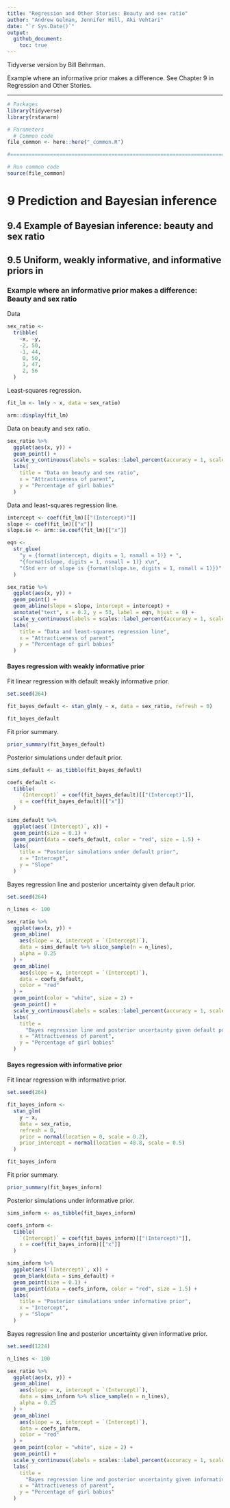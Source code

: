 ```yaml
---
title: "Regression and Other Stories: Beauty and sex ratio"
author: "Andrew Gelman, Jennifer Hill, Aki Vehtari"
date: "`r Sys.Date()`"
output:
  github_document:
    toc: true
---
```

Tidyverse version by Bill Behrman.

Example where an informative prior makes a difference. See Chapter 9
in Regression and Other Stories.

-------------

```r
# Packages
library(tidyverse)
library(rstanarm)

# Parameters
  # Common code
file_common <- here::here("_common.R")

#===============================================================================

# Run common code
source(file_common)
```

# 9 Prediction and Bayesian inference

## 9.4 Example of Bayesian inference: beauty and sex ratio

## 9.5 Uniform, weakly informative, and informative priors in 

### Example where an informative prior makes a difference: Beauty and sex ratio

Data

```r
sex_ratio <- 
  tribble(
    ~x, ~y,
    -2, 50,
    -1, 44,
     0, 50,
     1, 47,
     2, 56
  )
```

Least-squares regression.

```r
fit_lm <- lm(y ~ x, data = sex_ratio)

arm::display(fit_lm)
```

Data on beauty and sex ratio.

```r
sex_ratio %>% 
  ggplot(aes(x, y)) +
  geom_point() +
  scale_y_continuous(labels = scales::label_percent(accuracy = 1, scale = 1)) +
  labs(
    title = "Data on beauty and sex ratio",
    x = "Attractiveness of parent",
    y = "Percentage of girl babies"
  )
```

Data and least-squares regression line.

```r
intercept <- coef(fit_lm)[["(Intercept)"]]
slope <- coef(fit_lm)[["x"]]
slope.se <- arm::se.coef(fit_lm)[["x"]]

eqn <- 
  str_glue(
    "y = {format(intercept, digits = 1, nsmall = 1)} + ",
    "{format(slope, digits = 1, nsmall = 1)} x\n",
    "(Std err of slope is {format(slope.se, digits = 1, nsmall = 1)})"
  )

sex_ratio %>% 
  ggplot(aes(x, y)) +
  geom_point() +
  geom_abline(slope = slope, intercept = intercept) +
  annotate("text", x = 0.2, y = 53, label = eqn, hjust = 0) +
  scale_y_continuous(labels = scales::label_percent(accuracy = 1, scale = 1)) +
  labs(
    title = "Data and least-squares regression line",
    x = "Attractiveness of parent",
    y = "Percentage of girl babies"
  )
```

#### Bayes regression with weakly informative prior

Fit linear regression with default weakly informative prior.

```r
set.seed(264)

fit_bayes_default <- stan_glm(y ~ x, data = sex_ratio, refresh = 0)

fit_bayes_default
```

Fit prior summary.

```r
prior_summary(fit_bayes_default)
```

Posterior simulations under default prior.

```r
sims_default <- as_tibble(fit_bayes_default)

coefs_default <- 
  tibble(
    `(Intercept)` = coef(fit_bayes_default)[["(Intercept)"]],
    x = coef(fit_bayes_default)[["x"]]
  )

sims_default %>% 
  ggplot(aes(`(Intercept)`, x)) +
  geom_point(size = 0.1) +
  geom_point(data = coefs_default, color = "red", size = 1.5) +
  labs(
    title = "Posterior simulations under default prior",
    x = "Intercept",
    y = "Slope"
  )
```

Bayes regression line and posterior uncertainty given default prior.

```r
set.seed(264)

n_lines <- 100

sex_ratio %>% 
  ggplot(aes(x, y)) +
  geom_abline(
    aes(slope = x, intercept = `(Intercept)`),
    data = sims_default %>% slice_sample(n = n_lines),
    alpha = 0.25
  ) +
  geom_abline(
    aes(slope = x, intercept = `(Intercept)`),
    data = coefs_default,
    color = "red"
  ) +
  geom_point(color = "white", size = 2) +
  geom_point() +
  scale_y_continuous(labels = scales::label_percent(accuracy = 1, scale = 1)) +
  labs(
    title =
      "Bayes regression line and posterior uncertainty given default prior",
    x = "Attractiveness of parent",
    y = "Percentage of girl babies"
  )
```

#### Bayes regression with informative prior

Fit linear regression with informative prior.

```r
set.seed(264)

fit_bayes_inform <- 
  stan_glm(
    y ~ x,
    data = sex_ratio,
    refresh = 0,
    prior = normal(location = 0, scale = 0.2),
    prior_intercept = normal(location = 48.8, scale = 0.5)
  )

fit_bayes_inform
```

Fit prior summary.

```r
prior_summary(fit_bayes_inform)
```

Posterior simulations under informative prior.

```r
sims_inform <- as_tibble(fit_bayes_inform)

coefs_inform <- 
  tibble(
    `(Intercept)` = coef(fit_bayes_inform)[["(Intercept)"]],
    x = coef(fit_bayes_inform)[["x"]]
  )

sims_inform %>% 
  ggplot(aes(`(Intercept)`, x)) +
  geom_blank(data = sims_default) +
  geom_point(size = 0.1) +
  geom_point(data = coefs_inform, color = "red", size = 1.5) +
  labs(
    title = "Posterior simulations under informative prior",
    x = "Intercept",
    y = "Slope"
  )
```

Bayes regression line and posterior uncertainty given informative prior.

```r
set.seed(1224)

n_lines <- 100

sex_ratio %>% 
  ggplot(aes(x, y)) +
  geom_abline(
    aes(slope = x, intercept = `(Intercept)`),
    data = sims_inform %>% slice_sample(n = n_lines),
    alpha = 0.25
  ) +
  geom_abline(
    aes(slope = x, intercept = `(Intercept)`),
    data = coefs_inform,
    color = "red"
  ) +
  geom_point(color = "white", size = 2) +
  geom_point() +
  scale_y_continuous(labels = scales::label_percent(accuracy = 1, scale = 1)) +
  labs(
    title =
      "Bayes regression line and posterior uncertainty given informative prior",
    x = "Attractiveness of parent",
    y = "Percentage of girl babies"
  )
```

